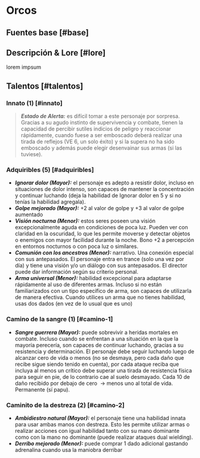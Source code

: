 
# Orcos

## Fuentes base [#base]
<VMS v="90" m="70" a="90" />

<Bleed>
  <Screenshot src={placeholderImage} alt="placeholder" full />
</Bleed>

## Descripción & Lore [#lore]
lorem impsum

## Talentos [#talentos]

### Innato (1) [#innato]
> _**Estado de Alerta:**_ es difícil tomar a este personaje por sorpresa. Gracias a su agudo instinto de supervivencia y combate, tienen la capacidad de percibir sutiles indicios de peligro y reaccionar rápidamente, cuando fuese a ser emboscado deberá realizar una tirada de reflejos (VE 6, un solo éxito) y si la supera no ha sido emboscado y además puede elegir desenvainar sus armas (si las tuviese).  

### Adquiribles (5) [#adquiribles]

* _**Ignorar dolor (Mayor):**_ el personaje es adepto a resistir dolor, incluso en situaciones de dolor intenso, son capaces de mantener la concentración y continuar luchando (deja la habilidad de Ignorar dolor en 5 y si no tenías la habilidad agregala).  
* _**Golpe mejorado (Mayor):**_ +2 al valor de golpe y +3 al valor de golpe aumentado  
* _**Visión nocturna (Menor):**_ estos seres poseen una visión excepcionalmente aguda en condiciones de poca luz. Pueden ver con claridad en la oscuridad, lo que les permite moverse y detectar objetos o enemigos con mayor facilidad durante la noche. Bono +2 a percepción en entornos nocturnos o con poca luz o similares.  
* _**Comunión con los ancestros (Menor):**_ narrativo. Una conexión especial con sus antepasados. El personaje entra en trance (solo una vez por día) y tiene una visión y/o un diálogo con sus antepasados. El director puede dar información según su criterio personal.  
* _**Arma universal (Menor):**_ habilidad excepcional para adaptarse rápidamente al uso de diferentes armas. Incluso si no están familiarizados con un tipo específico de arma, son capaces de utilizarla de manera efectiva. Cuando utilices un arma que no tienes habilidad, usas dos dados (en vez de lo usual que es uno)

### Camino de la sangre (1) [#camino-1]

* _**Sangre guerrera (Mayor):**_ puede sobrevivir a heridas mortales en combate. Incluso cuando se enfrentan a una situación en la que la mayoría perecería, son capaces de continuar luchando, gracias a su resistencia y determinación. El personaje debe seguir luchando luego de alcanzar cero de vida o menos (no se desmaya, pero cada daño que recibe sigue siendo tenido en cuenta), por cada ataque reciba que incluya al menos un crítico debe superar una tirada de resistencia física para seguir en pie, de lo contrario cae al suelo desmayado. Cada 10 de daño recibido por debajo de cero  -> menos uno al total de vida. Permanente (sí papu).

### Caminito de la destreza (2) [#camino-2]

* _**Ambidiestro natural (Mayor):**_ el personaje tiene una habilidad innata para usar ambas manos con destreza. Esto les permite utilizar armas o realizar acciones con igual habilidad tanto con su mano dominante como con la mano no dominante (puede realizar ataques dual wielding).  
* _**Derribo mejorado (Menor):**_ puede comprar 1 dado adicional gastando adrenalina cuando usa la maniobra derribar
